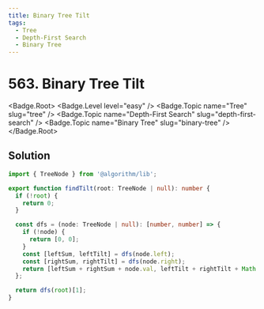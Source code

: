 ```yaml
---
title: Binary Tree Tilt
tags:
  - Tree
  - Depth-First Search
  - Binary Tree
---
```


# 563. Binary Tree Tilt

<Badge.Root>
  <Badge.Level level="easy" />
  <Badge.Topic name="Tree" slug="tree" />
  <Badge.Topic name="Depth-First Search" slug="depth-first-search" />
  <Badge.Topic name="Binary Tree" slug="binary-tree" />
</Badge.Root>

## Solution

```typescript filename="solution.ts" copy
import { TreeNode } from '@algorithm/lib';

export function findTilt(root: TreeNode | null): number {
  if (!root) {
    return 0;
  }

  const dfs = (node: TreeNode | null): [number, number] => {
    if (!node) {
      return [0, 0];
    }
    const [leftSum, leftTilt] = dfs(node.left);
    const [rightSum, rightTilt] = dfs(node.right);
    return [leftSum + rightSum + node.val, leftTilt + rightTilt + Math.abs(leftSum - rightSum)];
  };

  return dfs(root)[1];
}
```

<ProblemLink
  codingSite="leetcode"
  href="https://leetcode.com/problems/binary-tree-tilt"
  title="Binary Tree Tilt"
/>
